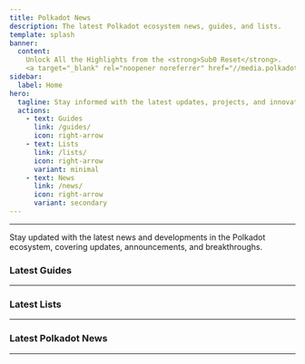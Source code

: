 ```yaml
---
title: Polkadot News
description: The latest Polkadot ecosystem news, guides, and lists.
template: splash
banner:
  content: 
    Unlock All the Highlights from the <strong>Sub0 Reset</strong>.
    <a target="_blank" rel="noopener noreferrer" href="//media.polkadotecosystem.com/events/sub0/ ">Check it out!</a>
sidebar:
  label: Home
hero:
  tagline: Stay informed with the latest updates, projects, and innovations in the Polkadot ecosystem—your go-to source for all things Polkadot.
  actions:
    - text: Guides
      link: /guides/
      icon: right-arrow
    - text: Lists
      link: /lists/
      icon: right-arrow
      variant: minimal
    - text: News
      link: /news/
      icon: right-arrow
      variant: secondary
---
```




----------------

Stay updated with the latest news and developments in the Polkadot ecosystem, covering updates, announcements, and breakthroughs.

### Latest Guides
--------------
 <DirectoryLinks directory="guides" limit={10} />

 ### Latest Lists
--------------
  <DirectoryLinks directory="lists" limit={10} />

### Latest Polkadot News
--------------
 <DirectoryLinks directory="news" limit={10} />